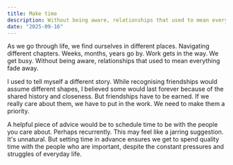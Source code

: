 ```yaml
---
title: Make time
description: Without being aware, relationships that used to mean everything fade away.
date: "2025-09-16"
---
```


As we go through life, we find ourselves in different places. Navigating different chapters. Weeks, months, years go by. Work gets in the way. We get busy. Without being aware, relationships that used to mean everything fade away.

I used to tell myself a different story. While recognising friendships would assume different shapes, I believed some would last forever because of the shared history and closeness. But friendships have to be earned. If we really care about them, we have to put in the work. We need to make them a priority.

A helpful piece of advice would be to schedule time to be with the people you care about. Perhaps recurrently. This may feel like a jarring suggestion. It's unnatural. But setting time in advance ensures we get to spend quality time with the people who are important, despite the constant pressures and struggles of everyday life.

